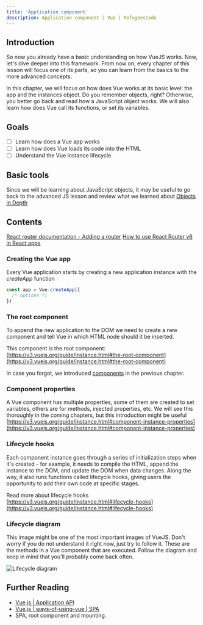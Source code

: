```yaml
---
title: 'Application component'
description: Application component | Vue | RefugeesCode
---
```


## Introduction

So now you already have a basic understanding on how VueJS works. Now, let's dive deeper into this framework. From now on, every chapter of this lesson will focus one of its parts, so you can learn from the basics to the more advanced concepts. 

In this chapter, we will focus on how does Vue works at its basic level: the app and the instances object. Do you remember objects, right? Otherwise, you better go back and read how a JavaScript object works. We will also learn how does Vue call its functions, or set its variables.

## Goals

- [ ]  Learn how does a Vue app works
- [ ]  Learn how does Vue loads its code into the HTML
- [ ]  Understand the Vue instance lifecycle

## Basic tools

Since we will be learning about JavaScript objects, it may be useful to go back to the advanced JS lesson and review what we learned about [Objects in Depth](/advanced-js/objects)

## Contents

[React router documentation - Adding a router](https://reactrouter.com/en/main/start/tutorial#adding-a-router)
[How to use React Router v6 in React apps](https://blog.logrocket.com/react-router-v6-guide/)

### Creating the Vue app

Every Vue application starts by creating a new application instance with the *createApp* function

```jsx
const app = Vue.createApp({
  /* options */
})
```

### The root component

To append the new application to the DOM we need to create a new component and tell Vue in which HTML node should it be inserted.  

This component is the root component: [https://v3.vuejs.org/guide/instance.html#the-root-component](https://v3.vuejs.org/guide/instance.html#the-root-component)

In case you forgot, we introduced [components](https://www.notion.so/Introduction-a5525026696848e185cd065e6339ec55) in the previous chapter.

### Component properties

A Vue component has multiple properties, some of them are created to set variables, others are for methods, injected properties, etc. We will see this thoroughly in the coming chapters, but this introduction might be useful [https://v3.vuejs.org/guide/instance.html#component-instance-properties](https://v3.vuejs.org/guide/instance.html#component-instance-properties)

### Lifecycle hooks

Each component instance goes through a series of initialization steps when it's created - for example, it needs to compile the HTML, append the instance to the DOM, and update the DOM when data changes. Along the way, it also runs functions called lifecycle hooks, giving users the opportunity to add their own code at specific stages. 

Read more about lifecycle hooks [https://v3.vuejs.org/guide/instance.html#lifecycle-hooks](https://v3.vuejs.org/guide/instance.html#lifecycle-hooks)

### Lifecycle diagram

This image might be one of the most important images of VueJS. Don't worry if you do not understand it right now, just try to follow it. These are the methods in a Vue component that are executed. Follow the diagram and keep in mind that you'll probably come back often.

![Lifecycle diagram](../../../static/lifecycle.png)

## Further Reading

- [Vue.js | Application API](https://vuejs.org/api/application.html)
- [Vue.js | ways-of-using-vue | SPA](https://vuejs.org/guide/extras/ways-of-using-vue.html)
- SPA, root component and mounting.